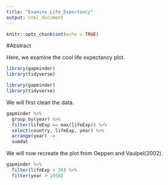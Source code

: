 ```yaml
---
title: "Examine_Life_Expectancy"
output: html_document
---
```


```r
knitr::opts_chunk$set(echo = TRUE)
```

#Abstract

Here, we examine the cool life expectancy plot. 

```r
library(gapminder)
library(tidyverse)
```

```r
library(gapminder)
library(tidyverse)
```

We will first clean the data. 


```r
gapminder %>%
  group_by(year) %>%
  filter(lifeExp == max(lifeExp)) %>%
  select(country, lifeExp, year) %>%
  arrange(year) ->
  sumdat
```


We will now recreate the plot from Oeppen and Vaulpel(2002). 

```r
gapminder %>%
  filter(lifeExp > 28) %>%
  filter(year > 1958)
```